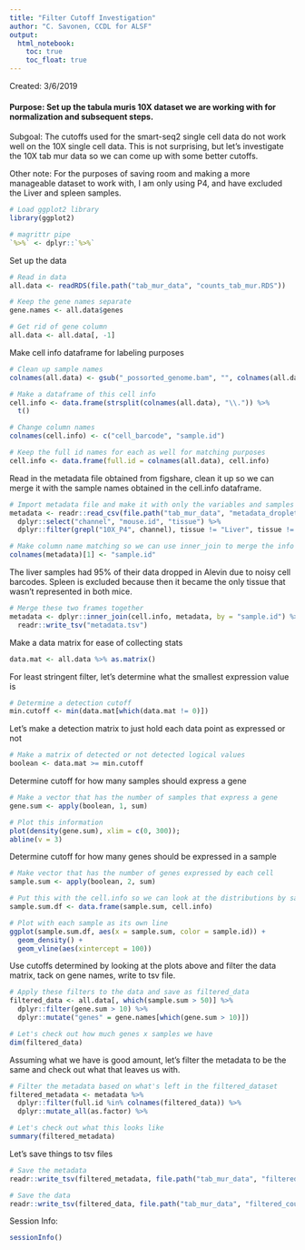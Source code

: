 ```yaml
---
title: "Filter Cutoff Investigation"
author: "C. Savonen, CCDL for ALSF"
output:   
  html_notebook: 
    toc: true
    toc_float: true
---
```

Created: 3/6/2019

#### Purpose: Set up the tabula muris 10X dataset we are working with for normalization and subsequent steps. 

Subgoal: The cutoffs used for the smart-seq2 single cell data do not work well 
on the 10X single cell data. This is not surprising, but let's investigate the 
10X tab mur data so we can come up with some better cutoffs. 

Other note: For the purposes of saving room and making a more manageable dataset 
to work with, I am only using P4, and have excluded the Liver and spleen samples. 

```r
# Load ggplot2 library
library(ggplot2)

# magrittr pipe
`%>%` <- dplyr::`%>%`
```

Set up the data

```r
# Read in data
all.data <- readRDS(file.path("tab_mur_data", "counts_tab_mur.RDS"))

# Keep the gene names separate
gene.names <- all.data$genes

# Get rid of gene column
all.data <- all.data[, -1]
```
 
Make cell info dataframe for labeling purposes

```r
# Clean up sample names
colnames(all.data) <- gsub("_possorted_genome.bam", "", colnames(all.data))

# Make a dataframe of this cell info
cell.info <- data.frame(strsplit(colnames(all.data), "\\.")) %>% 
  t() 

# Change column names
colnames(cell.info) <- c("cell_barcode", "sample.id")

# Keep the full id names for each as well for matching purposes
cell.info <- data.frame(full.id = colnames(all.data), cell.info)
```

Read in the metadata file obtained from figshare, clean it up so we can merge it
with the sample names obtained in the cell.info dataframe. 

```r
# Import metadata file and make it with only the variables and samples we want
metadata <- readr::read_csv(file.path("tab_mur_data", "metadata_droplet.csv")) %>% 
  dplyr::select("channel", "mouse.id", "tissue") %>% 
  dplyr::filter(grepl("10X_P4", channel), tissue != "Liver", tissue != "Spleen") 

# Make column name matching so we can use inner_join to merge the info
colnames(metadata)[1] <- "sample.id"
```

The liver samples had 95% of their data dropped in Alevin due to noisy cell 
barcodes. 
Spleen is excluded because then it became the only tissue that wasn't represented
in both mice. 

```r
# Merge these two frames together
metadata <- dplyr::inner_join(cell.info, metadata, by = "sample.id") %>%
  readr::write_tsv("metadata.tsv")
```

Make a data matrix for ease of collecting stats

```r
data.mat <- all.data %>% as.matrix()
```

For least stringent filter, let's determine what the smallest expression value is

```r
# Determine a detection cutoff
min.cutoff <- min(data.mat[which(data.mat != 0)])
```

Let's make a detection matrix to just hold each data point as expressed or not

```r
# Make a matrix of detected or not detected logical values
boolean <- data.mat >= min.cutoff
```

Determine cutoff for how many samples should express a gene 

```r
# Make a vector that has the number of samples that express a gene
gene.sum <- apply(boolean, 1, sum)

# Plot this information
plot(density(gene.sum), xlim = c(0, 300));
abline(v = 3)
```

Determine cutoff for how many genes should be expressed in a sample 

```r
# Make vector that has the number of genes expressed by each cell
sample.sum <- apply(boolean, 2, sum) 

# Put this with the cell.info so we can look at the distributions by samples
sample.sum.df <- data.frame(sample.sum, cell.info) 

# Plot with each sample as its own line
ggplot(sample.sum.df, aes(x = sample.sum, color = sample.id)) +
  geom_density() +
  geom_vline(aes(xintercept = 100))
```

Use cutoffs determined by looking at the plots above and filter the data matrix,
tack on gene names, write to tsv file.

```r
# Apply these filters to the data and save as filtered_data
filtered_data <- all.data[, which(sample.sum > 50)] %>% 
  dplyr::filter(gene.sum > 10) %>% 
  dplyr::mutate("genes" = gene.names[which(gene.sum > 10)])

# Let's check out how much genes x samples we have
dim(filtered_data)
```

Assuming what we have is good amount, let's filter the metadata to be the same 
and check out what that leaves us with. 

```r
# Filter the metadata based on what's left in the filtered_dataset
filtered_metadata <- metadata %>% 
  dplyr::filter(full.id %in% colnames(filtered_data)) %>% 
  dplyr::mutate_all(as.factor) %>%

# Let's check out what this looks like
summary(filtered_metadata)
```

Let's save things to tsv files

```r
# Save the metadata
readr::write_tsv(filtered_metadata, file.path("tab_mur_data", "filtered_metadata_tab_mur.tsv"))

# Save the data
readr::write_tsv(filtered_data, file.path("tab_mur_data", "filtered_count_matrix_tab_mur.tsv"))
```

Session Info: 
```r
sessionInfo()
```
